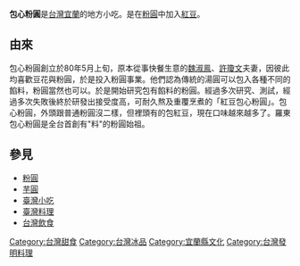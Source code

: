 {{Noref|time=2013-3-28}}
'''包心粉圓'''是[[台灣|台灣]][[宜蘭縣|宜蘭]]的地方小吃。是在[[粉圓|粉圓]]中加入[[紅豆|紅豆]]。

==由來==
包心粉圓創立於80年5月上旬，原本從事快餐生意的[[魏淑鳯|魏淑鳯]]、[[許瓊文|許瓊文]]夫妻，因彼此均喜歡豆花與粉圓，於是投入粉圓事業。他們認為傳統的湯圓可以包入各種不同的餡料，粉圓當然也可以。於是開始研究包有餡料的粉圓。經過多次研究、測試，經過多次失敗後終於研發出接受度高，可耐久熬及重覆烹煮的「紅豆包心粉圓」。包心粉圓，外頭跟普通粉圓沒二樣，但裡頭有的包紅豆，現在口味越來越多了。羅東包心粉圓是全台首創有"料"的粉圓始祖。

==參見==
* [[粉圓|粉圓]]
* [[芋圓|芋圓]]
* [[臺灣小吃|臺灣小吃]]
* [[臺灣料理|臺灣料理]]
* [[台灣飲食|台灣飲食]]

[[Category:台灣甜食|Category:台灣甜食]]
[[Category:台灣冰品|Category:台灣冰品]]
[[Category:宜蘭縣文化|Category:宜蘭縣文化]]
[[Category:台灣發明料理|Category:台灣發明料理]]